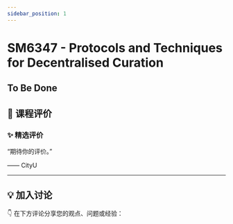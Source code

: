 ```yaml
---
sidebar_position: 1
---
```



# SM6347 - Protocols and Techniques for Decentralised Curation

## To Be Done

## **💬 课程评价**

### ✨ **精选评价**
<div className={commentStyles.commentBox}>
    <p className={commentStyles.commentText}>
        “期待你的评价。”
    </p>
    <p className={commentStyles.commentAuthor}>—— CityU</p>
</div>

---

## **💡 加入讨论**

👇 在下方评论分享您的观点、问题或经验：
<Utterances />
